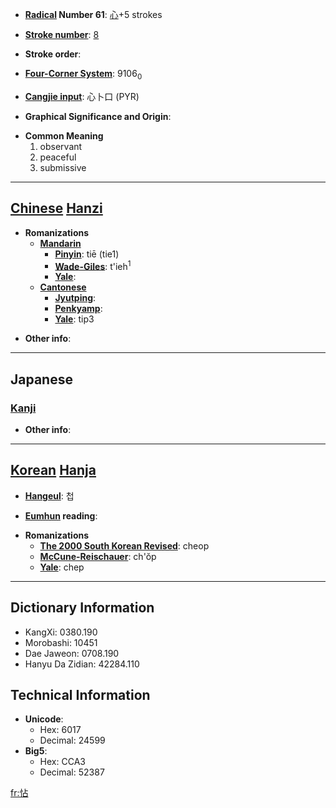 * '''[[Wiktionary:Chinese radical index| Radical]] Number 61''': [[Wiktionary:Chinese radical index 心|心]]+5 strokes

* '''[[Wiktionary:Chinese total strokes index|Stroke number]]''': [[Wiktionary:Chinese total strokes index 8|8]]

* '''Stroke order''': 

* '''[[Wiktionary:Chinese four corner index|Four-Corner System]]''': 9106<sub>0</sub>

* '''[[Wiktionary:Chinese Cangjie index|Cangjie input]]''': 心卜口 (PYR)

* '''Graphical Significance and Origin''': 

* '''Common Meaning'''
*#observant
*# peaceful
*# submissive


----

== [[Chinese]] [[Hanzi]] ==

* '''Romanizations'''
** '''[[Mandarin]]'''
*** '''[[Pinyin]]''': tiē (tie1)
*** '''[[Wade-Giles]]''': t'ieh<sup>1</sup>
*** '''[[Yale]]''': 
** '''[[Cantonese]]'''
*** '''[[Jyutping]]''':
*** '''[[Penkyamp]]''': 
*** '''[[Yale]]''': tip3

* '''Other info''': 

----

==Japanese==
===[[Kanji]]===
{{kanji|on readings=[[ちょう]] (chō), [[てん]] (ten), [[せん]] (sen)|kun readings=[[おだやか]] (odayaka), [[したがう]] (shitagau)}}

* '''Other info''':  

----

== [[Korean]] [[Hanja]] ==

* '''[[Hangeul]]''': 첩

* '''[[Eumhun]] reading''': 

* '''Romanizations'''
** '''[[The 2000 South Korean Revised Romanization|The 2000 South Korean Revised]]''': cheop
** '''[[McCune-Reischauer]]''': ch'ŏp
** '''[[Yale]]''': chep

----

== Dictionary Information ==

* KangXi: 0380.190
* Morobashi: 10451
* Dae Jaweon: 0708.190
* Hanyu Da Zidian: 42284.110

== Technical Information ==

* '''Unicode''':
** Hex: 6017
** Decimal: 24599
* '''Big5''':
** Hex: CCA3
** Decimal: 52387

[[fr:怗]]